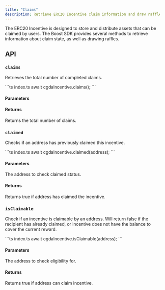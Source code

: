 ```yaml
---
title: "Claims"
description: Retrieve ERC20 Incentive claim information and draw raffle
---
```



<SDKDisclaimer />

The ERC20 Incentive is designed to store and distribute assets that can be claimed by users. The Boost SDK provides several methods to retrieve information about claim state, as well as drawing raffles.

## API

### `claims`

Retrieves the total number of completed claims.

<CodeGroup>
```ts index.ts
await cgdaIncentive.claims();
```
</CodeGroup>

#### Parameters

<ReadParams />

#### Returns

<ResponseField name="Total claims" type="Promise<bigint>">
  Returns the total number of claims.
</ResponseField>

### `claimed`

Checks if an address has previously claimed this incentive.

<CodeGroup>
```ts index.ts
await cgdaIncentive.claimed(address);
```
</CodeGroup>

#### Parameters

<ParamField path="address" type="Address">
  The address to check claimed status.
</ParamField>

<ReadParams />

#### Returns

<ResponseField name="Has claimed" type="Promise<boolean>">
 Returns true if address has claimed the incentive.
</ResponseField>

### `isClaimable`

Check if an incentive is claimable by an address. Will return false if the recipient has already claimed, or incentive does not have the balance to cover the current reward.

<CodeGroup>
```ts index.ts
await cgdaIncentive.isClaimable(address);
```
</CodeGroup>

#### Parameters

<ParamField path="address" type="Address">
  The address to check eligibility for.
</ParamField>

<ReadParams />

#### Returns

<ResponseField name="Eligibility" type="Promise<boolean>">
 Returns true if address can claim incentive.
</ResponseField>
